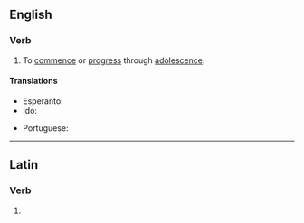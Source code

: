 ==English==

===Verb===
{{en-verb|adolesc}}

# {{lb|en|intransitive}} To [[commence]] or [[progress]] through [[adolescence]].

====Translations====
{{trans-top|commence or progress through adolescence}}
* Esperanto: {{t+|eo|adoleski}}
* Ido: {{t+|io|adolecar}}
{{trans-mid}}
* Portuguese: {{t+|pt|adolescer}}
{{trans-bottom}}

----

==Latin==

===Verb===
{{la-verb-form|adolesce}}

# {{inflection of|adolescō||2|s|pres|actv|impr|lang=la}}